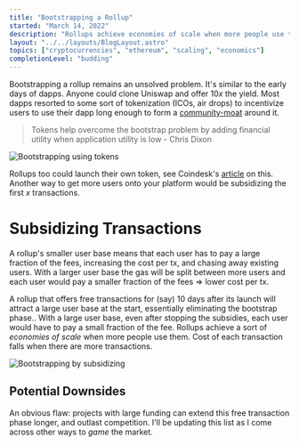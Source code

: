 ```yaml
---
title: "Bootstrapping a Rollup"
started: "March 14, 2022"
description: "Rollups achieve economies of scale when more people use them."
layout: "../../layouts/BlogLayout.astro"
topics: ["cryptocurrencies", "ethereum", "scaling", "economics"]
completionLevel: "budding"
---
```


Bootstrapping a rollup remains an unsolved problem. It's similar to the early days of dapps. Anyone could clone Uniswap and offer 10*x* the yield. Most dapps resorted to some sort of tokenization (ICOs, air drops) to incentivize users to use their dapp long enough to form a [community-moat](https://twitter.com/divine_economy/status/1446150773251977216 "twitter")  around it.

> Tokens help overcome the bootstrap problem by adding financial utility when application utility is low - Chris Dixon

![Bootstrapping using tokens](../../public/blog-assets/bootstrap-token.png)

Rollups too could launch their own token, see Coindesk's [article](https://www.coindesk.com/layer2/2022/03/02/what-tokenization-could-do-for-ethereum-scaling-solutions/) on this. Another way to get more users onto your platform would be subsidizing the first *x* transactions.

# Subsidizing Transactions

A rollup's smaller user base means that each user has to pay a large fraction of the fees, increasing the cost per tx, and chasing away existing users. With a larger user base the gas will be split between more users and each user would pay a smaller fraction of the fees ⇒ lower cost per tx.

A rollup that offers free transactions for (say) 10 days after its launch will attract a large user base at the start, essentially eliminating the bootstrap phase.. With a large user base, even after stopping the subsidies, each user would have to pay a small fraction of the fee. Rollups achieve a sort of *economies of scale* when more people use them. Cost of each transaction falls when there are more transactions.

![Bootstrapping by subsidizing](/blog-assets/bootstrap-sub-tx.svg)

## Potential Downsides

An obvious flaw: projects with large funding can extend this free transaction phase longer, and outlast competition. I'll be updating this list as I come across other ways to *game* the market.
